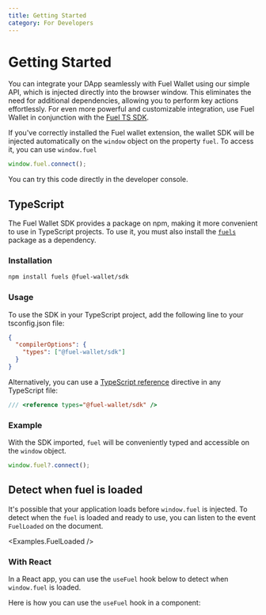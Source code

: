 ```yaml
---
title: Getting Started
category: For Developers
---
```


# Getting Started

You can integrate your DApp seamlessly with Fuel Wallet using our simple API, which is injected directly into the browser window.
This eliminates the need for additional dependencies, allowing you to perform key actions effortlessly.
For even more powerful and customizable integration, use Fuel Wallet in conjunction with the [Fuel TS SDK](https://fuellabs.github.io/fuels-ts/).

<ConnectionAlert />

If you've correctly installed the Fuel wallet extension, the wallet SDK will be injected automatically on the `window` object on the property `fuel`. To access it, you can use `window.fuel`

```ts
window.fuel.connect();
```

You can try this code directly in the developer console.

## TypeScript

The Fuel Wallet SDK provides a package on npm, making it more convenient to use in TypeScript projects.
To use it, you must also install the [`fuels`](https://www.npmjs.com/package/fuels) package as a dependency.

### Installation

```bash
npm install fuels @fuel-wallet/sdk
```

### Usage

To use the SDK in your TypeScript project, add the following line to your tsconfig.json file:

```json
{
  "compilerOptions": {
    "types": ["@fuel-wallet/sdk"]
  }
}
```

Alternatively, you can use a [TypeScript reference](https://www.typescriptlang.org/docs/handbook/triple-slash-directives.html) directive in any TypeScript file:

```ts
/// <reference types="@fuel-wallet/sdk" />
```

### Example

With the SDK imported, `fuel` will be conveniently typed and accessible on the `window` object.

```ts
window.fuel?.connect();
```

## Detect when fuel is loaded

It's possible that your application loads before `window.fuel` is injected. To detect when the `fuel` is loaded and ready to use, you can listen to the event `FuelLoaded` on the document.

<CodeImport file="../../examples/FuelLoaded.tsx" commentBlock="detectFuel" />

<Examples.FuelLoaded />

### With React

In a React app, you can use the `useFuel` hook below to detect when `window.fuel` is loaded.

<CodeImport file="../../src/hooks/useFuel.tsx" />

Here is how you can use the `useFuel` hook in a component:

<CodeImport file="../../examples/events/Accounts.tsx" commentBlock="useFuel" />
